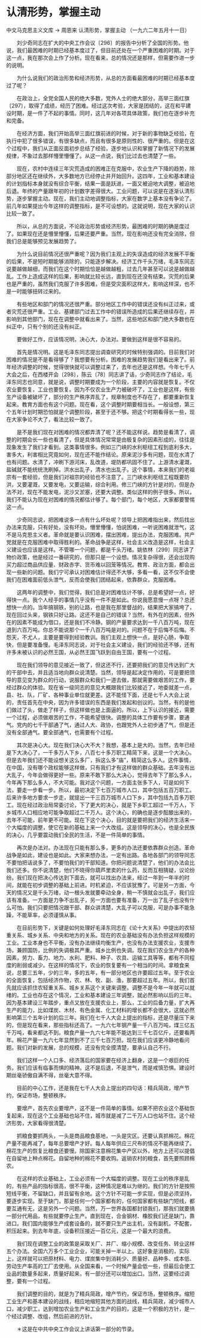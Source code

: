 # 认清形势，掌握主动

中文马克思主义文库 -> 周恩来
认清形势，掌握主动
（一九六二年五月十一日）


　　刘少奇同志在扩大的中央工作会议〔296〕的报告中分析了全国的形势。他说，我们最困难的时期已经基本度过了，但目前还处在一个严重困难的时期。对于这一点，我在那次会上作了分析。现在看来，总的情况还是那样，但需要作进一步的说明。

　　为什么说我们的政治形势和经济形势，从总的方面看最困难的时期已经基本度过了呢？

　　在政治上，全党全国人民的绝大多数，党外人士的绝大部分，高举三面红旗〔297〕，取得了成绩，经历了困难。经过这次考验，大家是团结的，这在和平建设时期，是一件了不起的事情。同时，这几年对各项具体政策，我们也在逐步补充和完备。

　　在经济方面，我们开始高举三面红旗前进的时候，对于新的事物缺乏经验，在执行中犯了很多错误，有很多缺点，而且有很多是原则性的、很严重的。但是在这个过程中，我们从正面反面初步总结了经验，逐步地认识和掌握了新情况下的发展规律，不象过去那样懵里懵懂了。从这一点说，我们比过去也清楚了一些。

　　现在，农村中连续三年灾荒造成的困难正在克服中，农业生产下降的趋势，除部分地区还在继续外，大多数地方已经停止并开始回升。这四年，工业和基本建设的计划指标本身就没有综合平衡，结果一面是跃进，一面又被迫地大调整，被迫地后退。年终的产量跟年初的计划数字差得很大。工业问题，可以说是在逐渐认清形势，逐步掌握主动。现在，我们主动地调整指标，大家在数字上基本没有争论了。前几年如果提出今年这样的调整指标，是不可设想的。这就说明，现在大家的认识比较一致了。

　　所以，从总的方面说，不论政治形势或经济形势，最困难的时期的确是度过了。如果现在还是懵里懵懂，后果还要严重。当然，现在影响还没有完全消除，但我们总是能够预见发展趋势了。

　　为什么说目前情况还很严重呢？因为我们主观上的失误造成的经济发展不平衡的后果，不是短时期能够消除的，只能逐步解决。经济工作千头万绪，毛泽东同志说要越做越细，而我们在这个时期恰恰是越做越粗，过去几年甚至可以说是越做越乱。工作上造成这样的后果，影响就比较长远，直到现在还没有结束。灾荒的后果也是严重的，虽然我们克服了许多困难，但是受灾面积这样大，影响这样深，也不是一时能够扭转过来的。

　　有些地区和部门的情况还很严重。部分地区工作中的错误还没有纠正过来，或者灾荒还很严重。工业、基建部门过去工作中的错误所造成的后果还继续存在，并影响到其他部门，现在在调整中就看出来了。当然，这些地区和部门绝大多数也在纠正中，只有个别的还没有纠正。

　　要做好工作，应该情况明，决心大，办法对。要做到这样是很不容易的。

　　首先是情况明。这是毛泽东同志提出调查研究的时候特别强调的。目前我们对困难的情况是不是看得够了？我想要有分析。困难的发展趋势我们是看出来了。前年经济调整的时候，觉得很快就可以调整过来了，去年也还是这样想。今年七千人大会之后，在西楼开会〔298〕，陈云〔78〕同志讲了话，少奇同志作了结论，毛泽东同志也同意，就是说，调整时期要成为一个阶段，主要的内容就是恢复。不仅农业要恢复，工业也要恢复。因为不仅农业生产力被破坏了，工业也是这样，有些生产设备被破坏了，部分的生产秩序弄乱了，规章制度也不存在了，都要重新恢复起来。教育方面也有这个问题。现在看，这个调整时期要相当长。一般设想，第三个五年计划时期恐怕就是个调整阶段，甚至于还不够。把这个时期看得长一些，现在大家争论不大了，看法比较一致了。

　　是不是我们现在对困难的情况都弄清了呢？还不能这样说。趋势是看清了，调整的时期会长一些也看清了，但是具体情况常常是由极复杂的因素形成的，往往是现象发生了我们才看到。这类事情很多。例如三门峡的水利枢纽工程到底利多大，害多大，利害相比究竟如何，现在还不能作结论。原来泥沙多有问题，现在水清了也有问题。水清了，冲刷下游河床，乱改道，堤防都巩固不住了。上游清水灌溉，盐碱就不能统统洗刷掉。洪水出乱子，清水也出乱子。这个事情，本来我们的老祖宗有一套经验，但是我们对祖宗的经验也不注意了。三门峡水利枢纽工程既要防洪，又要灌溉，又要发电，又要运输，综合利用。修三门峡的方针是对的，但是办法不对，现在不能发电，泥沙又淤塞，还要大调整。类似这样的例子很多。所以，我们不能认为现在对困难的情况都估计够了。每个部门，每个地区，大家都要警惕这一点。

　　少奇同志说，把困难说多一点有什么坏处呢？领导上把困难指出来，然后找出办法来克服，只有好处，没有坏处。懵里懵懂，怕说困难，一听说困难就泄气，这不是马克思主义者。革命就是要认识困难，摆出困难，提出办法，克服困难。共产党就是在克服困难中取得胜利的。革命战争是这样，社会主义改造是这样，社会主义建设也应该是这样。不管哪一个问题，都是千头万绪。姚依林〔299〕同志讲了物价政策，他是经过一番研究的，但那只是一个设想。情况复杂得很，还会出现购买力超过商品供应量、财政赤字、货币难以回笼等情况。教育、政治方面，都会出现一些新的问题。我们宁可承认对困难估计得还不大够，多看一看，这不仅不会使我们在困难面前低头泄气，反而会使我们团结起来，依靠群众，克服困难。

　　这两年的调整中，我们觉得，我们总是对困难估计不够，总是希望好一点，好得快一点。我个人经手的事情几乎没有一件不是如此。你说我愿意慢一点呀？总还想快一点的。当年搞钢铁，别的让路，也是我在那里督战的，结果把大家搞垮了，现在回过头来，钢铁只好让路。这还不是自己的错误？当然，有外在的因素，但外在的因素不能成为借口，还是我们不冷静。钢的产量要求达到一千八百万吨，现在退到六百万吨。你总不能说那个一千八百万吨是对的。问题不在于后悔不后悔。不怨天，不尤人，主要是要得到经验教训。我们主观上想快一点，是好心肠，争取快，但是要准备慢。毛泽东同志说，对于社会主义建设，我们的经验还不够，还有许多未被认识的必然王国，从必然王国飞跃到自由王国，要有一个过程。

　　现在我们领导的意见接近一致了，但这还不行，还要把我们的意见传达到广大的干部中去，并且适当地向群众说清楚。当然，领导是起决定作用的，可是要把领导的意见变为群众的行动，说服群众和我们一道去做，那就需要做艰苦的工作，要经过群众的体验。现在省一级同志的意见大概跟我们比较接近了，地委就差一点，县、社、队，厂矿、各种事业单位就更差。这不能怪下面，还是七千人大会上说的，责任首先在中央，因为许多错误的东西是我们发起和创议的。当然，有的是他们做过了头，做走了样子，但这样做也是上面逼的。所以，上下认识的接近，需要一个过程，必须做艰苦的工作，不能希望很快。调整的具体工作要有步骤，要通气。党内的七千干部通了气，通过人大、政协，也跟党外人士初步通了气，但是还没有全部通气。要全部通气，也需要有个过程。

　　其次是决心大。现在我们决心大不大？我想，基本上是大的。当然，去年已经是下大决心了，一千多万人下乡，八百七十多万职工精简下来，这是一个大决心。但是去年我们还不能设想关这么多厂，拆这么多“庙”，精简这么多人。这件事情，在中国，没有哪个政权能够这样做，只有我们才有这样做的群众基础。去年没有出大乱子，今年会做得更好一些。原来不敢下那么大决心，觉得去年下了那么多人，今年再下那么多人，不大可能。我对这个问题，一方面主张多下人，可是如何下法，要走一步看一步。所以，最初决定下七百万城市人口，其中包括五百万职工。后来许多地方要求一步走，就提出一千三百万城市人口下乡，其中包括九百多万职工。现在经过政治局常委讨论，下了更大的决心，就是下乡职工超过一千万人，下乡城市人口相应地可能争取超过二千万人。这个决心，的确也是逐步酝酿出来的，去年不可能，前年更不可能。现在下这个决心，目的就是要把我们的经济生活来一个大幅度的调整，使它在新的基础上来一个大改组。这是领导的决心，也是全民族的决心，几乎要震动我们全民的生活，不是一件简单的事情。

　　再次是办法对。办法现在只能有那么多，更多的办法还要依靠群众创造。革命战争是如此，建设也是如此。大家来想办法，一定有出路。各地各部门的领导同志不要怕把话说多了，不要怕我们的干部知道。你把问题说清楚了，他们的办法会比我们还多。你不说清楚，他们不晓得你葫芦里卖的什么药，反而互相猜疑，议论纷纷。我们现在把决心传达到下面去，就可以找出办法来，经过一年到一年半的时间，就能在初步调整的基础上前进。时机紧迫，不应该犹豫了。可是另一方面，今天的情况又是千头万绪，动一根头发就要牵动全身，稍一不慎就会出乱子，我们应该有准备。一方面是力争不出乱子，另一方面也要有准备，万一出了乱子也没有什么可怕。我们只要把情况跟干部、群众讲清楚，大乱子可以克服，可是办事不能急躁，不能草率，必须谨慎从事。

　　在目前形势下，关键是如何处理好毛泽东同志在《论十大关系》中提出的农轻重关系、城乡关系、中央和地方的关系。现在的农业基础没有办法负担这样规模的工业。工业本身也不平衡，没有办法继续均衡生产，也没有办法支援农业，支援市场，兼顾国防，比例的失调极其严重。城乡比例也失调。现在我们农业生产的各种因素，劳力、畜力、地力、水利、肥料、种子、农具、运输工具等等，都有不同程度的削弱或减少。在这样的情况下，农业的恢复要有一个相当的时间。拿粮食来说，总要三五年，少的三年，多的五年，有一部分地区也许要超过五年。至于农业的全面恢复，包括经济作物，农、林、牧、副、渔，那要超过五年。所以，我们首先就应该抓住农轻重关系、城乡关系这个关键来调整。调整不是今年一年就可以就绪的。工业也存在这个情况，工业和基本建设三年调整，就必然影响以后的三年。因为基本建设三年踏步，重点又放在支援农业上，那么，工业的后备力量，扩大再生产的能力，比如煤炭、木材、有色金属、化工材料的增长都不会很大，这就必然影响第三个五年计划的后三年。我们在七千人大会上提出的指标，还是尽量压下来的，但是现在看来，那些指标还高了。一九六七年钢产量一千八百万吨，煤三亿五千万吨，看来都达不到。粮食产量一九六七年能不能达到三千七百亿斤，还要看两年。棉花产量一九六七年显然到不了三千七百万担。现在我们应该更冷静地看问题。我们对新的发展，总的规模，还没有完全摸清楚，要承认自己不行。

　　我们这样一个人口多、经济落后的国家要在经济上翻身，这是一个艰巨的任务。我们应该有临事而惧的精神。这不是后退，不是泄气，而是戒慎恐惧。建设时期丝毫骄傲自满不得，丝毫大意不得。

　　目前的中心工作，还是我在七千人大会上提出的四句话：精兵简政，增产节约，保证市场，整顿秩序。

　　要增产，首先农业要增产，这不是一件简单的事情。如果不把农业这个基础恢复起来，现在这个工业基础也站不住，城市就是减了二千万人口也站不住。这个经济形势，大家看得很清楚。

　　抓粮食要抓两头，一头是商品粮食基地，一头是灾区。还要认真抓棉花。棉花产量不能再减了，每年总要增产才好。每人每年供应三尺布的情况不能再继续了。棉花生产的恢复比粮食还要慢。除国家注意棉花集中产区以外，地方上还可以提倡在自留地上种点棉花。自留地种的棉花不要收购。返销农村的粮食，首先要照顾棉农。

　　在这样的农业基础上，工业必须有一个大幅度的调整。现在工业的秩序是乱的，有些产品的指标很高，很不平衡，这种情况是难以为继的。我们的方针是按照短线平衡，不留缺口，并且留有余地。这个方针不可能一步实现，但是必须坚持，要逐步实现。至于缺门，那是任何一个国家都有的，任何国家都有些缺门短线，都要互通有无，这是另外一个问题。当然，万一世界各国都封锁我们，那我们就要搞一部分代用品，有些就要停止生产。直到现在，合金钢材、橡胶我们还是缺门，靠进口。我们国内能够生产成套设备的，就不要只生产出主机，没有副机，不配套，积压起来。到去年年底，设备积压接近一百亿元，这是一个最大的浪费。

　　我们现在调整工业的政策是采取关厂、并厂、缩小规模、改变任务、转业这样五个办法。全国六万多个工业企业，可能关掉一半以上。这好象是消极的，实际上，这样就可以把原材料、电力、煤炭集中到消耗少、质量好、品种多、成本低、劳动生产率高的工厂去使用。从全国来看，一个时候产量会低一些，但最后会使工业品的数量多起来，质量好起来，有一部分还可以增加出口。当然，这要经过调整，要有一个过程。

　　我们调整的目的，就是为了精兵简政，增产节约，保证市场，整顿秩序。缩短工业生产和基本建设的战线，相应地缩短其他方面的战线，精兵简政，减少城市人口，减少职工，达到增加农业生产和工业生产的目的，这是一个积极的方针，是一个经过调整、改组，然后前进的方针。



　　＊这是在中共中央工作会议上讲话第一部分的节录。



